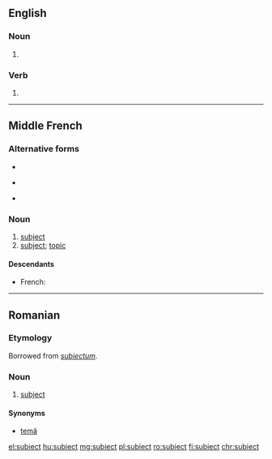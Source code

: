{{also|subject}}
==English==

===Noun===
{{en-noun}}

# {{obsolete spelling of|subject}}

===Verb===
{{head|en|verb}}

# {{obsolete spelling of|subject}}

----

==Middle French==

===Alternative forms===
* {{l/frm|suiect}}
* {{l/frm|subject}} {{qualifier|modernized}}
* {{l/frm|suject}} {{qualifier|modernized}}

===Noun===
{{frm-noun|m}}

# [[subject]] {{gloss|citizen of a monarch}}
# [[subject]]; [[topic]]

====Descendants====
* French: {{l|fr|sujet}}

----

==Romanian==

===Etymology===
Borrowed from {{etyl|la|ro}} ''[[subiectum]]''.

===Noun===
{{ro-noun|n|subiecte}}

# [[subject]]

====Synonyms====
* [[temă]]

[[el:subiect]]
[[hu:subiect]]
[[mg:subiect]]
[[pl:subiect]]
[[ro:subiect]]
[[fi:subiect]]
[[chr:subiect]]